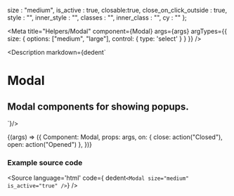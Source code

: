 
  size : "medium",
  is_active : true,
  closable:true,
  close_on_click_outside : true,
  style : "",
  inner_style : "",
  classes : "",
  inner_class : "",
  cy : ""
};

<Meta
  title="Helpers/Modal"
  component={Modal}
  args={args}
  argTypes={{
    size: {
      options: ["medium", "large"],
      control: { type: 'select' }
    }
  }}
/>

<Description markdown={dedent`
# Modal
## Modal components for showing popups.
`}/>

<Canvas>
  <Story
  name="Modal"
  args={args}
  >
  {(args) => ({
    Component: Modal,
    props: args,
    on: {
      close: action("Closed"),
      open: action("Opened")
    },
  })}
  </Story>
</Canvas>

<ArgsTable story="Modal" />

### Example source code
<Source
  language='html'
  code={ dedent`<Modal size="medium" is_active="true" />`}
/>